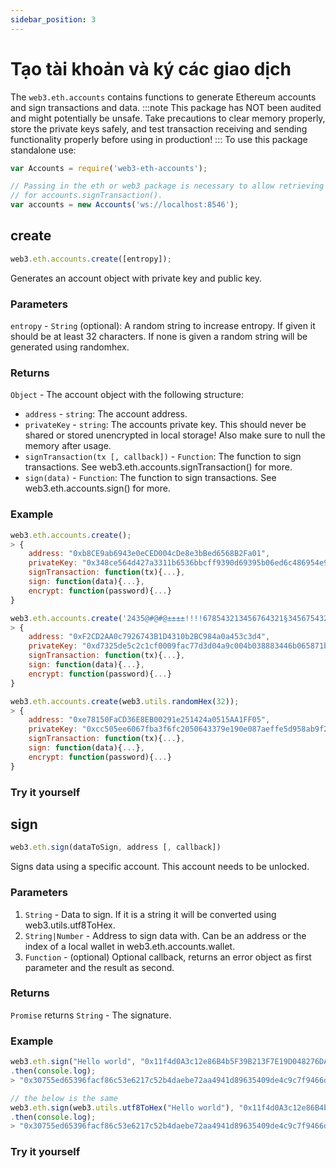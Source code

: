 ```yaml
---
sidebar_position: 3
---
```


# Tạo tài khoản và ký các giao dịch

The `web3.eth.accounts` contains functions to generate Ethereum accounts and sign transactions and data.
:::note
This package has NOT been audited and might potentially be unsafe. Take precautions to clear memory properly, store the private keys safely, and test transaction receiving and sending functionality properly before using in production!
:::
To use this package standalone use:

```javascript
var Accounts = require('web3-eth-accounts');

// Passing in the eth or web3 package is necessary to allow retrieving chainId, gasPrice and nonce automatically
// for accounts.signTransaction().
var accounts = new Accounts('ws://localhost:8546');
```
## create
```javascript
web3.eth.accounts.create([entropy]);
```
Generates an account object with private key and public key.
### Parameters
`entropy` - `String` (optional): A random string to increase entropy. If given it should be at least 32 characters. If none is given a random string will be generated using randomhex.
### Returns
`Object` - The account object with the following structure:

+ `address` - `string`: The account address.
+ `privateKey` - `string`: The accounts private key. This should never be shared or stored unencrypted in local storage! Also make sure to null the memory after usage.
+ `signTransaction(tx [, callback])` - `Function`: The function to sign transactions. See web3.eth.accounts.signTransaction() for more.
+ `sign(data)` - `Function`: The function to sign transactions. See web3.eth.accounts.sign() for more.
### Example
```javascript
web3.eth.accounts.create();
> {
    address: "0xb8CE9ab6943e0eCED004cDe8e3bBed6568B2Fa01",
    privateKey: "0x348ce564d427a3311b6536bbcff9390d69395b06ed6c486954e971d960fe8709",
    signTransaction: function(tx){...},
    sign: function(data){...},
    encrypt: function(password){...}
}

web3.eth.accounts.create('2435@#@#@±±±±!!!!678543213456764321§34567543213456785432134567');
> {
    address: "0xF2CD2AA0c7926743B1D4310b2BC984a0a453c3d4",
    privateKey: "0xd7325de5c2c1cf0009fac77d3d04a9c004b038883446b065871bc3e831dcd098",
    signTransaction: function(tx){...},
    sign: function(data){...},
    encrypt: function(password){...}
}

web3.eth.accounts.create(web3.utils.randomHex(32));
> {
    address: "0xe78150FaCD36E8EB00291e251424a0515AA1FF05",
    privateKey: "0xcc505ee6067fba3f6fc2050643379e190e087aeffe5d958ab9f2f3ed3800fa4e",
    signTransaction: function(tx){...},
    sign: function(data){...},
    encrypt: function(password){...}
}
```
### Try it yourself
<CreateAccount/>

## sign
```javascript
web3.eth.sign(dataToSign, address [, callback])
```
Signs data using a specific account. This account needs to be unlocked.
### Parameters
1. `String` - Data to sign. If it is a string it will be converted using web3.utils.utf8ToHex.
2. `String|Number` - Address to sign data with. Can be an address or the index of a local wallet in web3.eth.accounts.wallet.
3. `Function` - (optional) Optional callback, returns an error object as first parameter and the result as second.
### Returns
`Promise` returns `String` - The signature.
### Example
```javascript
web3.eth.sign("Hello world", "0x11f4d0A3c12e86B4b5F39B213F7E19D048276DAe")
.then(console.log);
> "0x30755ed65396facf86c53e6217c52b4daebe72aa4941d89635409de4c9c7f9466d4e9aaec7977f05e923889b33c0d0dd27d7226b6e6f56ce737465c5cfd04be400"

// the below is the same
web3.eth.sign(web3.utils.utf8ToHex("Hello world"), "0x11f4d0A3c12e86B4b5F39B213F7E19D048276DAe")
.then(console.log);
> "0x30755ed65396facf86c53e6217c52b4daebe72aa4941d89635409de4c9c7f9466d4e9aaec7977f05e923889b33c0d0dd27d7226b6e6f56ce737465c5cfd04be400"
```
### Try it yourself
<SignAccount/>